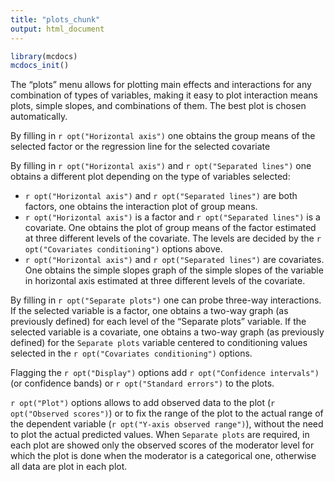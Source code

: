 ```yaml
---
title: "plots_chunk"
output: html_document
---
```



```r
library(mcdocs)
mcdocs_init()
```


The "plots" menu allows for plotting  main effects and interactions for any combination of types of variables, making it easy to plot interaction means plots, simple slopes, and combinations of them. The best plot is chosen automatically.

By filling in `r opt("Horizontal axis")` one obtains the group means of the selected factor or the regression line for the selected covariate

By filling in `r opt("Horizontal axis")` and `r opt("Separated lines")` one obtains a different plot depending on the type of variables selected:

  - `r opt("Horizontal axis")` and `r opt("Separated lines")` are both factors, one obtains the interaction plot of group means.
  - `r opt("Horizontal axis")` is a factor and `r opt("Separated lines")` is a covariate. One obtains the plot of group means of the factor estimated at three different levels of the covariate. The levels are decided by the `r opt("Covariates conditioning")` options above.
  - `r opt("Horizontal axis")`  and `r opt("Separated lines")` are covariates. One obtains the simple slopes graph of the simple slopes of the variable in horizontal axis estimated at three different levels of the covariate.
  
By filling in `r opt("Separate plots")` one can probe three-way interactions. If the selected variable is a factor, one obtains a two-way graph (as previously defined) for each level of the "Separate plots" variable. If the selected variable is a covariate, one obtains a two-way graph (as previously defined) for the `Separate plots` variable centered to conditioning values selected in the `r opt("Covariates conditioning")` options.

Flagging the `r opt("Display")` options add `r opt("Confidence intervals")` (or confidence bands) or `r opt("Standard errors")` to the plots.

`r opt("Plot")` options allows to add observed data to the plot (`r opt("Observed scores")`) or to fix the range of the plot to the actual range of the dependent variable (`r opt("Y-axis observed range")`), without the need to plot the actual predicted values. When `Separate plots` are required, in each plot are showed only the observed scores of the moderator level for which the plot is done when the moderator is a categorical one, otherwise all data are plot in each plot. 


